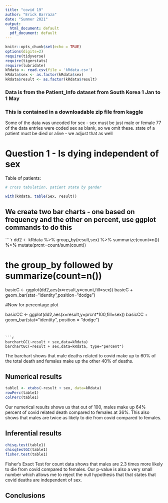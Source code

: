 ```yaml
---
title: "covid 19"
author: "Erick Barraza"
date: "Summer 2021"
output:
  html_document: default
  pdf_document: default
---
```


```r
knitr::opts_chunk$set(echo = TRUE)
options(digits=2)
require(tidyverse)
require(tigerstats)
require(lubridate)
kRdata <- read.csv(file = 'kRdata.csv')
kRdata$sex <- as.factor(kRdata$sex)
kRdata$result <- as.factor(kRdata$result)
```
### Data is from the Patient_Info dataset from South Korea 1 Jan to 1 May 
### This is contained in a downloadable zip file from kaggle

Some of the data was uncoded for sex - sex must be just male or female
77 of the data entries were coded sex  as blank, so we omit these.
state of a patient must be died or alive - we adjust that as well   
  
# Question 1 - Is dying independent of sex




Table of patients:
```r

# cross tabulation, patient state by gender

with(kRdata, table(Sex, result))

```

## We create two bar charts - one based on frequency and the other on percent, use ggplot commands to do this

````r
dd2 <- kRdata %>% group_by(result,sex) %>% summarize(count=n()) %>% mutate(prcnt=count/sum(count))


# the group_by followed by summarize(count=n())

basicC <- ggplot(dd2,aes(x=result,y=count,fill=sex))
basicC + geom_bar(stat="identity",position="dodge")

#Now for percentage plot

basicCC <- ggplot(dd2,aes(x=result,y=prcnt*100,fill=sex)) 
basicCC + geom_bar(stat="identity", position = "dodge")
```


```r
barchartGC(~result + sex,data=kRdata)
barchartGC(~result + sex,data=kRdata, type="percent")

```

The barchart shows that male deaths related to covid make up to 60% of the total death and females make up the other 40% of deaths.


  
## Numerical results

```r
table1 <- xtabs(~result + sex, data=kRdata)
rowPerc(table1)
colPerc(table1)
```

Our numerical results shows us that out of 100, males make up 64% percent of covid related death compared to females at 36%. This also shows that males are twice as likely to die from covid compared to females.


## Inferential results 

```r
chisq.test(table1)
chisqtestGC(table1)
fisher.test(table1)
```

Fisher's Exact Test for count data shows that males are 2.3 times more likely to die from covid compared to females. Our p-value is also a very small number which allows me to reject the null hypothesis that that states that covid deaths are independent of sex.


## Conclusions


